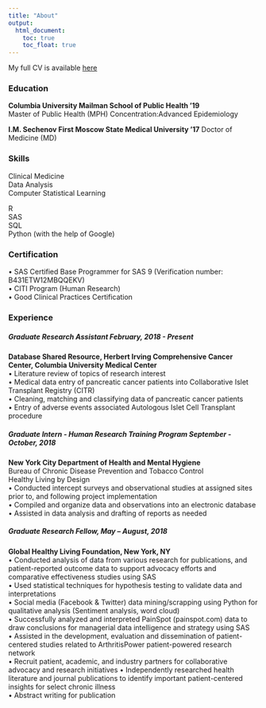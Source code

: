 ```yaml
---
title: "About"
output:
  html_document: 
    toc: true
    toc_float: true
---
```


My full CV is available [here](downloads/amin_yakubu.pdf) <br>

### Education 
<p>**Columbia University Mailman School of Public Health '19** <br>
Master of Public Health (MPH) 
Concentration:Advanced Epidemiology 

**I.M. Sechenov First Moscow State Medical University '17**
Doctor of Medicine (MD) 
</p>

### Skills
Clinical Medicine<br>
Data Analysis<br>
Computer Statistical Learning<br> 

R <br>
SAS <br>
SQL<br>
Python (with the help of Google)


### Certification
<p>
•	SAS Certified Base Programmer for SAS 9 (Verification number: B431ETW12MBQQEKV) <br>
•	CITI Program (Human Research) <br>
•	Good Clinical Practices Certification

</p>

### Experience 

##### Graduate Research Assistant February, 2018 - Present <br>
**Database Shared Resource, Herbert Irving Comprehensive Cancer Center, Columbia University Medical Center** <br>
•	Literature review of topics of research interest <br>
•	Medical data entry of pancreatic cancer patients into Collaborative Islet Transplant Registry (CITR) <br>
•	Cleaning, matching and classifying data of pancreatic cancer patients <br>
•	Entry of adverse events associated Autologous Islet Cell Transplant procedure <br>


<p>
##### Graduate Intern - Human Research Training Program September - October, 2018                                                         
**New York City Department of Health and Mental Hygiene** <br>
Bureau of Chronic Disease Prevention and Tobacco Control <br>
Healthy Living by Design <br>
•	Conducted intercept surveys and observational studies at assigned sites prior to, and following project implementation <br>
•	Compiled and organize data and observations into an electronic database <br>
•	Assisted in data analysis and drafting of reports as needed <br>
</p>

<p>

##### Graduate Research Fellow, May – August, 2018 <br>
**Global Healthy Living Foundation, New York, NY ** <br>
•	Conducted analysis of data from various research for publications, and patient-reported outcome data to support advocacy efforts and comparative effectiveness studies using SAS <br>
•	Used statistical techniques for hypothesis testing to validate data and interpretations <br>
•	Social media (Facebook & Twitter) data mining/scrapping using Python for qualitative analysis (Sentiment analysis, word cloud) <br>
•	Successfully analyzed and interpreted PainSpot (painspot.com) data to draw conclusions for managerial data intelligence and strategy using SAS <br>
•	Assisted in the development, evaluation and dissemination of patient-centered studies related to ArthritisPower patient-powered research network <br>
•	Recruit patient, academic, and industry partners for collaborative advocacy and research initiatives
•	Independently researched health literature and journal publications to identify important patient-centered insights for select chronic illness <br>
•	Abstract writing for publication <br>


